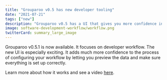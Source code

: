 ```yaml
---
title: "Grouparoo v0.5 has new developer tooling"
date: "2021-07-21"
tags: ["new"]
description: "Grouparoo v0.5 has a UI that gives you more confidence in your configuration."
image: software-development-workflow/workflow.png
twitterCard: summary_large_image
---
```


Grouparoo v0.5.1 is now available. It focuses on developer workflow. The new UI is especially exciting. It adds much more confidence to the process of configuring your workflow by letting you preview the data and make sure everything is set up correctly.

Learn more about how it works and see a video [here](https://www.grouparoo.com/blog/software-development-workflow).
